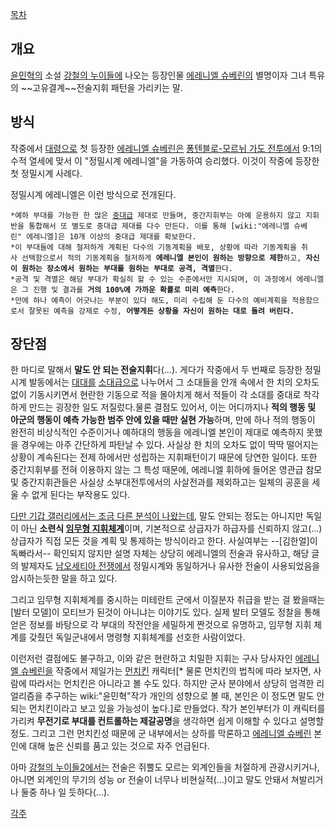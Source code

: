 [[목차]]
== 개요 ==
[[윤민혁]]의 소설 [[강철의 누이들]]에 나오는 등장인물 [[에레니엘 슈베린]]의 별명이자 그녀 특유의 ~~고유결계~~전술지휘 패턴을 가리키는 말.

== 방식 ==
작중에서 [[대령]]으로 첫 등장한 [[에레니엘 슈베린]]은 [[퐁텐블로-모르뉘 가도 전투]]에서 9:1의 수적 열세에 맞서 이 "정밀시계 에레니엘"을 가동하여 승리했다. 이것이 작중에 등장한 첫 정밀시계 사례다.

정밀시계 에레니엘은 이런 방식으로 전개된다.

 *예하 부대를 가능한 한 많은 [[중대]]급 제대로 만들며, 중간지휘부는 아예 운용하지 않고 지휘반을 통합해서 또 별도로 중대급 제대를 다수 만든다. 이를 통해 [wiki:"에레니엘 슈베린" 에레니엘]은 10개 이상의 중대급 제대를 확보한다.
 *이 부대들에 대해 철저하게 계획된 다수의 기동계획을 배포, 상황에 따라 기동계획을 취사 선택함으로서 적의 기동계획을 철저하게 '''에레니엘 본인이 원하는 방향으로 제한'''하고, '''자신이 원하는 장소에서 원하는 부대를 원하는 부대로 공격, 격멸'''한다.
 *공격 및 격멸은 해당 부대가 확실히 할 수 있는 수준에서만 지시되며, 이 과정에서 에레니엘은 그 진행 및 결과를 '''거의 100%에 가까운 확률로 미리 예측'''한다.
 *만에 하나 예측이 어긋나는 부분이 있다 해도, 미리 수립해 둔 다수의 예비계획을 적용함으로서 잘못된 예측을 강제로 수정, '''어떻게든 상황을 자신이 원하는 대로 돌려 버린다.'''

== 장단점 ==
한 마디로 말해서 '''말도 안 되는 전술지휘'''다(…). 게다가 작중에서 두 번째로 등장한 정밀시계 발동에서는 [[대대]]를 [[소대]]급으로 나누어서 그 소대들을 안개 속에서 한 치의 오차도 없이 기동시키면서 현란한 기동으로 적을 몰아치게 해서 적들이 각 소대를 중대로 착각하게 만드는 굉장한 일도 저질렀다.물론 결점도 있어서, 이는 어디까지나 '''적의 행동 및 아군의 행동이 예측 가능한 범주 안에 있을 때만 실현 가능'''하며, 만에 하나 적의 행동이 완전히 비상식적인 수준이거나 예하대의 행동을 에레니엘 본인이 제대로 예측하지 못했을 경우에는 아주 간단하게 파탄날 수 있다. 사실상 한 치의 오차도 없이 딱딱 떨어지는 상황이 계속된다는 전제 하에서만 성립하는 지휘패턴이기 때문에 당연한 일이다. 또한 중간지휘부를 전혀 이용하지 않는 그 특성 때문에, 에레니엘 휘하에 들어온 영관급 참모 및 중간지휘관들은 사실상 소부대전투에서의 사살전과를 제외하고는 일체의 공훈을 세울 수 없게 된다는 부작용도 있다.

[http://gall.dcinside.com/board/view/?id=arm&no=239111&page=1 다만 기갑 갤러리에서는 조금 다른 분석이 나왔는데], 말도 안되는 정도는 아니지만 독일이 아닌 '''소련식 [[임무형 지휘체계]]'''이며, 기본적으로 상급자가 하급자를 신뢰하지 않고(...) 상급자가 직접 모든 것을 계획 및 통제하는 방식이라고 한다. 사실여부는 --[김한얼]이 독빠라서-- 확인되지 않지만 설명 자체는 상당히 에레니엘의 전술과 유사하고, 해당 글의 발제자도 [[남오세티아 전쟁]]에서 정밀시계와 동일하거나 유사한 전술이 사용되었음을 암시하는듯한 말을 하고 있다.

그리고 임무형 지휘체계를 중시하는 미테란트 군에서 이질분자 취급을 받는 걸 봤을때는 [발터 모델]이 모티브가 된것이 아니냐는 이야기도 있다. 실제 발터 모델도 정찰을 통해 얻은 정보를 바탕으로 각 부대의 작전안을 세밀하게 짠것으로 유명하고, 임무형 지휘 체계를 갖췄던 독일군내에서 명령형 지휘체계를 선호한 사람이었다.

이런저런 결점에도 불구하고, 이와 같은 현란하고 치밀한 지휘는 구사 당사자인 [[에레니엘 슈베린]]을 작중에서 제일가는 [[먼치킨]] 캐릭터[* 물론 먼치킨의 법칙에 따라 보자면, 사람에 따라서는 먼치킨은 아니라고 볼 수도 있다. 하지만 군사 분야에서 상당히 엄격한 리얼리즘을 추구하는 wiki:"윤민혁"작가 개인의 성향으로 볼 때, 본인은 이 정도면 말도 안 되는 먼치킨이라고 보고 있을 가능성이 높다.]로 만들었다. 작가 본인부터가 이 캐릭터를 가리켜 '''무전기로 부대를 컨트롤하는 제갈공명'''을 생각하면 쉽게 이해할 수 있다고 설명할 정도. 그리고 그런 먼치킨성 때문에 군 내부에서는 상하를 막론하고 [[에레니엘 슈베린]] 본인에 대해 높은 신뢰를 품고 있는 것으로 자주 언급된다.

아마 [[강철의 누이들2]]에서는 전술은 쥐뿔도 모르는 외계인들을 처절하게 관광시키거나, 아니면 외계인의 무기의 성능 or 전술이 너무나 비현실적(...)이고 말도 안돼서 쳐발리거나 둘중 하나 일 듯하다(…). 

[[각주]]
